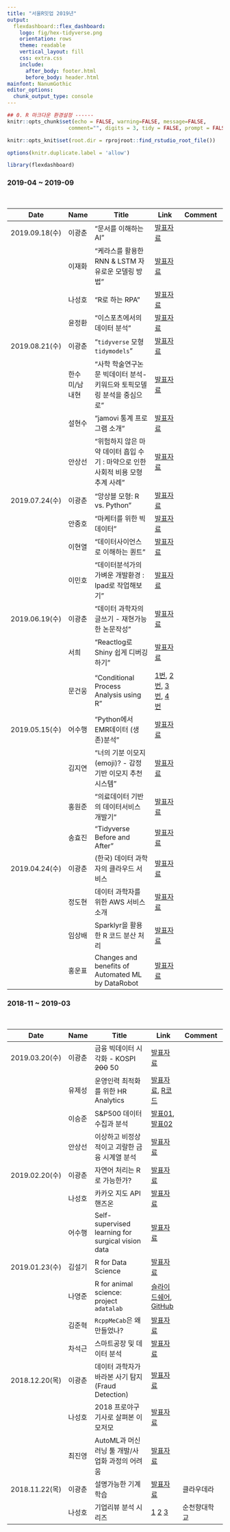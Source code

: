```yaml
---
title: "서울R밋업 2019년"
output:
  flexdashboard::flex_dashboard:
    logo: fig/hex-tidyverse.png
    orientation: rows
    theme: readable
    vertical_layout: fill
    css: extra.css
    include:
      after_body: footer.html
      before_body: header.html
mainfont: NanumGothic
editor_options:
  chunk_output_type: console
---
```


```r
## 0. R 마크다운 환경설정 ------
knitr::opts_chunk$set(echo = FALSE, warning=FALSE, message=FALSE,
                    comment="", digits = 3, tidy = FALSE, prompt = FALSE, fig.align = 'center')

knitr::opts_knit$set(root.dir = rprojroot::find_rstudio_root_file())

options(knitr.duplicate.label = 'allow')

library(flexdashboard)
```

### 2019-04 ~ 2019-09

<br>

|    Date      | Name |          Title              |     Link    |     Comment          |
|--------------|------|-----------------------------|-------------|-------------------|
|2019.09.18(수)|이광춘| "문서를 이해하는 AI" |[발표자료](https://statkclee.github.io/ds-authoring/ds-document-ai.html) |      |
|              |이재화| "케라스를 활용한 RNN & LSTM 자유로운 모델링 방법" |[발표자료](data/이재화.pdf) |      |
|              |나성호| "R로 하는 RPA" |[발표자료](https://bit.ly/2kGtKqf) |      |
|              |윤정환| "이스포츠에서의 데이터 분석" |[발표자료](data/4_안상선.pdf) |      |
|2019.08.21(수)|이광춘| "`tidyverse` 모형 `tidymodels`" |[발표자료](data/esports - DataScienceMeetUp.pdf) |      |
|              |한수미/남내현| "사학 학술연구논문 빅데이터 분석-키워드와 토픽모델링 분석을 중심으로" |[발표자료](http://tiny.cc/0lihbz) |      |
|              |설현수| "jamovi 통계 프로그램 소개" |[발표자료](data/meetup_설현수.ppt) |      |
|              |안상선| "위험하지 않은 마약 데이터 흡입 수기 : 마약으로 인한 사회적 비용 모형 추계 사례" |[발표자료](data/4_안상선.pdf) |      |
|2019.07.24(수)|이광춘| "앙상블 모형: R vs. Python" |[발표자료](https://statkclee.github.io/model/model-ensemble.html) |      |
|              |안중호| "마케터를 위한 빅데이터" |[발표자료](data/190724_마케터를_위한_빅데이터_대홍기획_안중호.pdf) |      |
|              |이현열| "데이터사이언스로 이해하는 퀀트" |[발표자료](https://docs.google.com/presentation/d/1pw0DIioZ2bc0pUOBWJKZZQuR3VTgiyeICq-s1Rqgxoc/) |      |
|              |이민호| "데이터분석가의 가벼운 개발환경 : Ipad로 작업해보기" |[발표자료](data/DS_meetup_analysis_env_using_ipad_190723.pdf) |      |
|2019.06.19(수)|이광춘| "데이터 과학자의 글쓰기 - 재현가능한 논문작성" |[발표자료](https://statkclee.github.io/author_carpentry_kr/) |      |
|              |서희| "Reactlog로 Shiny 쉽게 디버깅하기" |[발표자료](https://www.slideshare.net/HeeSeo/20190619-meetup-rshinyreactlogv01) |      |
|              |문건웅| "Conditional Process Analysis using R" |[1번](data/1.회귀에서_조절까지.pdf), [2번](data/2.회귀에서_매개모형으로.pdf), [3번](data/3.processR_패키지_소개.pdf), [4번](data/4.조건부_프로세스_분석_예제.pdf) |      |
|2019.05.15(수)|어수행| "Python에서 EMR데이터 (생존)분석" |[발표자료](data/EMR_Analysis_Python_Public.pdf) |      |
|              |김지연| "너의 기분 이모지(emoji)? - 감정기반 이모지 추천 시스템" |[발표자료](data/모지모지최종.pdf) |      |
|              |홍원준| "의료데이터 기반의 데이터서비스 개발기" |[발표자료](https://speakerdeck.com/hongwonjun/yiryodeiteo-gibanyi-deiteoseobiseu-gaebalgi) |      |
|              |송효진| "Tidyverse Before and After" |[발표자료](data/송효진.pdf)|     |
|2019.04.24(수)|이광춘| (한국) 데이터 과학자의 클라우드 서비스 |[발표자료](https://statkclee.github.io/ds-authoring/ds_meetup_ds_on_cloud.html) |      |
|              |정도현|데이터 과학자를 위한 AWS 서비스 소개 | [발표자료](https://www.slideshare.net/JulienSIMON5/aws-reinvent-2018-machine-learning-recap-december-2018)| |
|              |임상배|Sparklyr을 활용한 R 코드 분산 처리 | [발표자료](data/Sparklyr_R.pdf) | |
|              |홍운표|Changes and benefits of Automated ML by DataRobot |[발표자료](data/DS_meetup_20190424-DataRobot.pdf) |  |

### 2018-11 ~ 2019-03

<br>

|    Date      | Name |          Title              |     Link    |     Comment          |
|--------------|------|-----------------------------|-------------|-------------------|
|2019.03.20(수)|이광춘| 금융 빅데이터 시각화 - KOSPI ~~200~~ 50 |[발표자료](https://statkclee.github.io/finance/finance-trelliscope-advanced.html) |      |
|              |유제성| 운영인력 최적화를 위한 HR Analytics |[발표자료](data/콜센터-인력-탐색분석.pptx), [R코드](data/콜센터인력.r) |      |
|              |이승준| S&P500 데이터 수집과 분석 |[발표01](https://nbviewer.jupyter.org/710b8f0a4bd9a8df91ae1be6c7e838b1),[발표02](https://nbviewer.jupyter.org/35a1b0d5248bc9b09513e53be437ac42) |      |
|              |안상선| 이상하고 비정상적이고 괴랄한 금융 시계열 분석 |[발표자료](data/발표_엠로보_안상선.pdf) |      |
|2019.02.20(수)|이광춘| 자연어 처리는 R로 가능한가? |[발표자료](https://statkclee.github.io/text/langcon-2019-tutorial.html) |      |
|              |나성호| 카카오 지도 API 핸즈온 |[발표자료](https://bit.ly/2NdmhbI) |      |
|              |어수행| Self-supervised learning for surgical vision data |[발표자료](https://bit.ly/2Xe2IET) |      |
|2019.01.23(수)|김설기|   R for Data Science        |[발표자료](data/r4ds.pdf) |      |
|              |나영준| R for animal science: project ```adatalab```|[슬라이드쉐어](https://www.slideshare.net/YoungjunNa/r-for-animal-science), [GitHub](https://github.com/YoungjunNa/2019DataSci_Meetup/blob/master/R%20for%20animal%20science.pdf) |      |
|              |김준혁| `RcppMeCab`은 왜 만들었나? |[발표자료](data/data-science-meetup-190123-RcppMeCab-JK.pdf) |      |
|              |차석근| 스마트공장 및 데이터 분석 |[발표자료](data/데이터 사이언스_스마트공장_차석근(발표자료).ppt) |      |
|2018.12.20(목)|이광춘| 데이터 과학자가 바라본 사기 탐지(Fraud Detection) |[발표자료](https://statkclee.github.io/ds-authoring/r_meetup_outlier_anomaly.html) |
|              |나성호| 2018 프로야구 기사로 살펴본 이모저모              |[발표자료](https://bit.ly/2Ex487i) |
|              |최진영| AutoML과 머신러닝 툴 개발/사업화 과정의 어려움    |[발표자료](data/XBrain_Seminar_1220_RMeetUp.pdf) |
|2018.11.22(목)|이광춘|설명가능한 기계학습          |[발표자료](https://www.slideshare.net/statkclee/cloudera-sessions-2018-datayanolja) |클라우데라 |
|              |나성호|기업리뷰 분석 시리즈         |[1](https://mrkevinna.github.io/특강-기업리뷰-분석-1/) [2](https://mrkevinna.github.io/특강-기업리뷰-분석-2/) [3](https://mrkevinna.github.io/특강-기업리뷰-분석-3/) |순천향대학교 |


